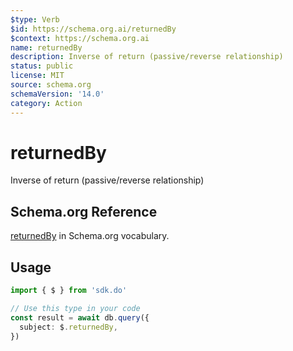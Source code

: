 ```yaml
---
$type: Verb
$id: https://schema.org.ai/returnedBy
$context: https://schema.org.ai
name: returnedBy
description: Inverse of return (passive/reverse relationship)
status: public
license: MIT
source: schema.org
schemaVersion: '14.0'
category: Action
---
```


# returnedBy

Inverse of return (passive/reverse relationship)

## Schema.org Reference

[returnedBy](https://schema.org/ReturnAction) in Schema.org vocabulary.

## Usage

```typescript
import { $ } from 'sdk.do'

// Use this type in your code
const result = await db.query({
  subject: $.returnedBy,
})
```
